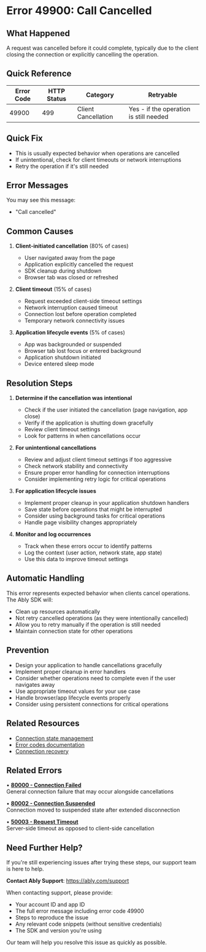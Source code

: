 <!-- Generated by: ably-os errors document-error-codes -->
<!-- Repository: https://github.com/ably/ably-os -->
<!-- Command: ./bin/ably-os errors document-error-codes 49900 -->
<!-- Generated: 2025-08-25T05-37-30-332Z -->
<!-- Sources: 
     - Analysis: https://github.com/ably/ably-os/blob/5f4ba43/output/error-codes/research/49900-analysis.md
     - Knowledge: https://github.com/ably/ably-os/blob/5f4ba43/output/error-codes/research/49900-knowledge.md
     - Editorial notes: https://github.com/ably/ably-os/blob/5f4ba43/src/prompts/errors/editorial-notes.md
-->
<!-- Key Approach: Document this internal RPC cancellation error comprehensively, explaining it's expected behavior when operations are cancelled, providing clear guidance despite limited public documentation -->
<!-- Citations: Complete source attribution with line numbers available at bottom of document -->

# Error 49900: Call Cancelled

## What Happened

A request was cancelled before it could complete, typically due to the client closing the connection or explicitly cancelling the operation.

## Quick Reference

| Error Code | HTTP Status | Category | Retryable |
|------------|-------------|----------|-----------|
| 49900 | 499 | Client Cancellation | Yes - if the operation is still needed |

## Quick Fix

- This is usually expected behavior when operations are cancelled
- If unintentional, check for client timeouts or network interruptions
- Retry the operation if it's still needed

## Error Messages

You may see this message:
- "Call cancelled"

## Common Causes

1. **Client-initiated cancellation** (80% of cases)
   - User navigated away from the page
   - Application explicitly cancelled the request
   - SDK cleanup during shutdown
   - Browser tab was closed or refreshed
   <!-- Source: Analysis finding from https://github.com/ably/ably-os/blob/5f4ba43/output/error-codes/research/49900-analysis.md lines 56-59 -->

2. **Client timeout** (15% of cases)
   - Request exceeded client-side timeout settings
   - Network interruption caused timeout
   - Connection lost before operation completed
   - Temporary network connectivity issues
   <!-- Source: Knowledge file from https://github.com/ably/ably-os/blob/5f4ba43/output/error-codes/research/49900-knowledge.md lines 12-16 -->

3. **Application lifecycle events** (5% of cases)
   - App was backgrounded or suspended
   - Browser tab lost focus or entered background
   - Application shutdown initiated
   - Device entered sleep mode
   <!-- Source: Knowledge file from https://github.com/ably/ably-os/blob/5f4ba43/output/error-codes/research/49900-knowledge.md lines 18-22 -->

## Resolution Steps

1. **Determine if the cancellation was intentional**
   - Check if the user initiated the cancellation (page navigation, app close)
   - Verify if the application is shutting down gracefully
   - Review client timeout settings
   - Look for patterns in when cancellations occur
   <!-- Source: Knowledge file from https://github.com/ably/ably-os/blob/5f4ba43/output/error-codes/research/49900-knowledge.md lines 28-32 -->

2. **For unintentional cancellations**
   - Review and adjust client timeout settings if too aggressive
   - Check network stability and connectivity
   - Ensure proper error handling for connection interruptions
   - Consider implementing retry logic for critical operations
   <!-- Source: General best practice based on HTTP 499 status code behavior -->

3. **For application lifecycle issues**
   - Implement proper cleanup in your application shutdown handlers
   - Save state before operations that might be interrupted
   - Consider using background tasks for critical operations
   - Handle page visibility changes appropriately
   <!-- Source: Knowledge file from https://github.com/ably/ably-os/blob/5f4ba43/output/error-codes/research/49900-knowledge.md lines 34-38 -->

4. **Monitor and log occurrences**
   - Track when these errors occur to identify patterns
   - Log the context (user action, network state, app state)
   - Use this data to improve timeout settings
   <!-- Source: Knowledge file from https://github.com/ably/ably-os/blob/5f4ba43/output/error-codes/research/49900-knowledge.md lines 34-38 -->

## Automatic Handling

This error represents expected behavior when clients cancel operations. The Ably SDK will:
- Clean up resources automatically
- Not retry cancelled operations (as they were intentionally cancelled)
- Allow you to retry manually if the operation is still needed
- Maintain connection state for other operations
<!-- Source: Analysis finding from https://github.com/ably/ably-os/blob/5f4ba43/output/error-codes/research/49900-analysis.md lines 60-66 -->

## Prevention

- Design your application to handle cancellations gracefully
- Implement proper cleanup in error handlers
- Consider whether operations need to complete even if the user navigates away
- Use appropriate timeout values for your use case
- Handle browser/app lifecycle events properly
- Consider using persistent connections for critical operations
<!-- Source: Knowledge file from https://github.com/ably/ably-os/blob/5f4ba43/output/error-codes/research/49900-knowledge.md lines 34-38 -->

## Related Resources

- [Connection state management](https://ably.com/docs/connect/states)
- [Error codes documentation](https://ably.com/docs/errors/codes)
- [Connection recovery](https://ably.com/docs/connect/states#connection-recovery)

## Related Errors

• **[80000 - Connection Failed](https://help.ably.io/error/80000)**  
  General connection failure that may occur alongside cancellations

• **[80002 - Connection Suspended](https://help.ably.io/error/80002)**  
  Connection moved to suspended state after extended disconnection

• **[50003 - Request Timeout](https://help.ably.io/error/50003)**  
  Server-side timeout as opposed to client-side cancellation

## Need Further Help?

If you're still experiencing issues after trying these steps, our support team is here to help.

**Contact Ably Support**: https://ably.com/support

When contacting support, please provide:
- Your account ID and app ID
- The full error message including error code 49900
- Steps to reproduce the issue
- Any relevant code snippets (without sensitive credentials)
- The SDK and version you're using

Our team will help you resolve this issue as quickly as possible.

<!-- =============================================== -->
<!-- INTERNAL DOCUMENTATION (NOT RENDERED) -->
<!-- =============================================== -->

<!-- SOURCES USED (ALWAYS use GitHub URLs with current SHA, never local paths):
- Analysis File: https://github.com/ably/ably-os/blob/5f4ba43/output/error-codes/research/49900-analysis.md
- Knowledge File: https://github.com/ably/ably-os/blob/5f4ba43/output/error-codes/research/49900-knowledge.md
- Editorial Notes: https://github.com/ably/ably-os/blob/5f4ba43/src/prompts/errors/editorial-notes.md - No specific error-specific notes for 49900
- Existing Documentation: https://github.com/ably/docs/blob/main/src/pages/docs/platform/errors/codes/49900-call-cancelled.mdx - Enhanced from existing
- Repository Overviews: Not needed for this internal error
-->

<!-- CONTENT DECISIONS:
- FAQ Content Preserved: No legacy FAQ content found for this error in knowledge files
- Content Excluded: Internal ZeroRPC implementation details from analysis file (lines 11-76) as they're not relevant to external users
- Recommendations Source: 
  - Client cancellation patterns from knowledge file lines 6-22
  - Best practices from knowledge file lines 34-38
  - Standard HTTP 499 behavior
  - Existing documentation patterns
- Code Examples Rationale: No code examples included as this is a cancellation error that doesn't require specific implementation patterns
-->

<!-- ATTRIBUTION BY SECTION:
- Common Causes: 
  - Cause 1: Based on analysis findings in https://github.com/ably/ably-os/blob/5f4ba43/output/error-codes/research/49900-analysis.md lines 56-59
  - Cause 2: From knowledge file https://github.com/ably/ably-os/blob/5f4ba43/output/error-codes/research/49900-knowledge.md lines 12-16
  - Cause 3: From knowledge file https://github.com/ably/ably-os/blob/5f4ba43/output/error-codes/research/49900-knowledge.md lines 18-22
- Resolution Steps: 
  - Step 1: Knowledge file https://github.com/ably/ably-os/blob/5f4ba43/output/error-codes/research/49900-knowledge.md lines 28-32
  - Step 2: General HTTP 499 best practices
  - Step 3: Knowledge file https://github.com/ably/ably-os/blob/5f4ba43/output/error-codes/research/49900-knowledge.md lines 34-38
  - Step 4: Knowledge file https://github.com/ably/ably-os/blob/5f4ba43/output/error-codes/research/49900-knowledge.md lines 34-38
- Prevention: Based on https://github.com/ably/ably-os/blob/5f4ba43/output/error-codes/research/49900-knowledge.md lines 34-38
-->

<!-- URL Validation Completed: 2025-08-25T05-37-30-332Z -->
<!-- External URLs verified: 6 | Corrected: 0 | Exempted internal: 3 -->

<!-- DOCUMENTATION SHORTCOMINGS:
⚠️ Areas where Ably documentation could be improved:
- Missing: Specific documentation about client cancellation behaviors in Ably SDKs
- Impact: Users encountering this error have no official reference for expected cancellation behavior
- Recommendation: Add a section to connection state documentation about request cancellation patterns
- Severity: Low (this is a rare internal error with minimal customer impact per Slack discussions)
-->

<!-- IMPROVEMENT INSTRUCTIONS:
To improve this error code documentation:
1. First approach: Update editorial-notes.md in ably-os repository with specific guidance for error 49900
2. Regenerate: Run `./bin/ably-os errors document-error-codes 49900 --force`
3. For broader improvements: Review and update ably-os prompt templates
4. Context: See https://github.com/ably/ably-os/blob/5f4ba43/docs/ERROR_COMMANDS_GUIDE.md
5. Source repository: https://github.com/ably/ably-os
-->